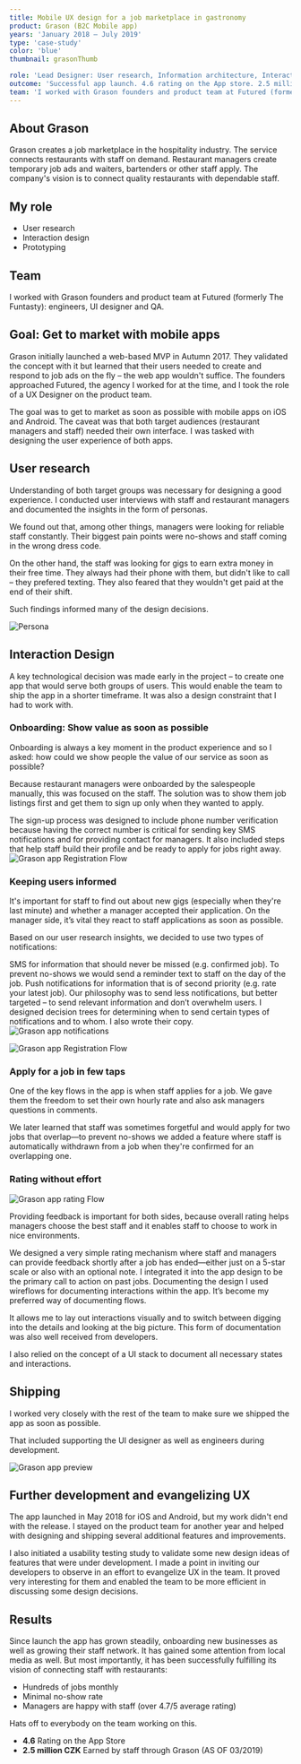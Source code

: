 ```yaml
---
title: Mobile UX design for a job marketplace in gastronomy
product: Grason (B2C Mobile app)
years: 'January 2018 — July 2019'
type: 'case-study'
color: 'blue'
thumbnail: grasonThumb

role: 'Lead Designer: User research, Information architecture, Interaction design, Prototyping'
outcome: 'Successful app launch. 4.6 rating on the App store. 2.5 million CZK earned by staff through Grason (as of March 2019)'
team: 'I worked with Grason founders and product team at Futured (formerly The Funtasty): iOS/Android/backend engineers, UI designer and QA.'
---
```


## About Grason

Grason creates a job marketplace in the hospitality industry.
The service connects restaurants with staff on demand. Restaurant managers create temporary job ads and waiters, bartenders or other staff apply. The company's vision is to connect quality restaurants with dependable staff.

## My role

- User research
- Interaction design
- Prototyping

## Team

I worked with Grason founders and product team at Futured (formerly The Funtasty): engineers, UI designer and QA.

## Goal: Get to market with mobile apps

Grason initially launched a web-based MVP in Autumn 2017. They validated the concept with it but learned that their users needed to create and respond to job ads on the fly – the web app wouldn't suffice. The founders approached Futured, the agency I worked for at the time, and I took the role of a UX Designer on the product team.

The goal was to get to market as soon as possible with mobile apps on iOS and Android. The caveat was that both target audiences (restaurant managers and staff) needed their own interface. I was tasked with designing the user experience of both apps.

## User research

Understanding of both target groups was necessary for designing a good experience. I conducted user interviews with staff and restaurant managers and documented the insights in the form of personas.

We found out that, among other things, managers were looking for reliable staff constantly. Their biggest pain points were no-shows and staff coming in the wrong dress code.

On the other hand, the staff was looking for gigs to earn extra money in their free time. They always had their phone with them, but didn't like to call – they prefered texting. They also feared that they wouldn't get paid at the end of their shift.

Such findings informed many of the design decisions.

![Persona](../../assets/grason-persona.png)

## Interaction Design

A key technological decision was made early in the project – to create one app that would serve both groups of users. This would enable the team to ship the app in a shorter timeframe. It was also a design constraint that I had to work with.

### Onboarding: Show value as soon as possible

Onboarding is always a key moment in the product experience and so I asked: how could we show people the value of our service as soon as possible?

Because restaurant managers were onboarded by the salespeople manually, this was focused on the staff. The solution was to show them job listings first and get them to sign up only when they wanted to apply.

The sign-up process was designed to include phone number verification because having the correct number is critical for sending key SMS notifications and for providing contact for managers. It also included steps that help staff build their profile and be ready to apply for jobs right away.
![Grason app Registration Flow](../../assets/grason-flow-2.png)

### Keeping users informed

It's important for staff to find out about new gigs (especially when they're last minute) and whether a manager accepted their application. On the manager side, it’s vital they react to staff applications as soon as possible.

Based on our user research insights, we decided to use two types of notifications:

SMS for information that should never be missed (e.g. confirmed job). To prevent no-shows we would send a reminder text to staff on the day of the job.
Push notifications for information that is of second priority (e.g. rate your latest job).
Our philosophy was to send less notifications, but better targeted – to send relevant information and don’t overwhelm users. I designed decision trees for determining when to send certain types of notifications and to whom. I also wrote their copy.
![Grason app notifications](../../assets/grason-notifications.png)

![Grason app Registration Flow](../../assets/grason-flow-3.png)

### Apply for a job in few taps

One of the key flows in the app is when staff applies for a job. We gave them the freedom to set their own hourly rate and also ask managers questions in comments.

We later learned that staff was sometimes forgetful and would apply for two jobs that overlap—to prevent no-shows we added a feature where staff is automatically withdrawn from a job when they're confirmed for an overlapping one.

### Rating without effort

![Grason app rating Flow](../../assets/grason-flow-3.png)

Providing feedback is important for both sides, because overall rating helps managers choose the best staff and it enables staff to choose to work in nice environments.

We designed a very simple rating mechanism where staff and managers can provide feedback shortly after a job has ended—either just on a 5-star scale or also with an optional note. I integrated it into the app design to be the primary call to action on past jobs.
Documenting the design
I used wireflows for documenting interactions within the app. It’s become my preferred way of documenting flows.

It allows me to lay out interactions visually and to switch between digging into the details and looking at the big picture. This form of documentation was also well received from developers.

I also relied on the concept of a UI stack to document all necessary states and interactions.

## Shipping

I worked very closely with the rest of the team to make sure we shipped the app as soon as possible.

That included supporting the UI designer as well as engineers during development.

![Grason app preview](../../assets/grason-filters.gif)

## Further development and evangelizing UX

The app launched in May 2018 for iOS and Android, but my work didn't end with the release. I stayed on the product team for another year and helped with designing and shipping several additional features and improvements.

I also initiated a usability testing study to validate some new design ideas of features that were under development. I made a point in inviting our developers to observe in an effort to evangelize UX in the team. It proved very interesting for them and enabled the team to be more efficient in discussing some design decisions.

## Results

Since launch the app has grown steadily, onboarding new businesses as well as growing their staff network. It has gained some attention from local media as well. But most importantly, it has been successfully fulfilling its vision of connecting staff with restaurants:

- Hundreds of jobs monthly
- Minimal no-show rate
- Managers are happy with staff (over 4.7/5 average rating)

Hats off to everybody on the team working on this.

- **4.6** Rating on the App Store
- **2.5 million CZK** Earned by staff through Grason (AS OF 03/2019)
